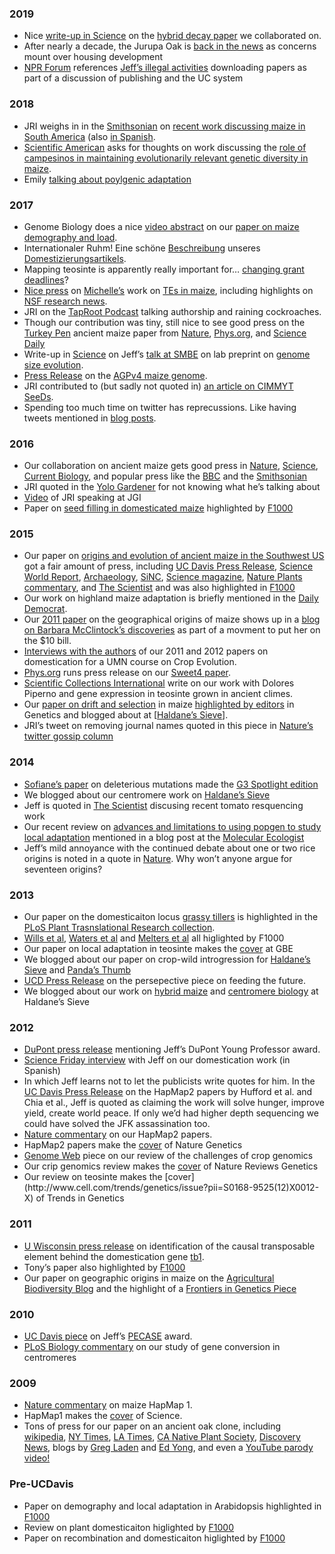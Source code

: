 <script>
  (function(i,s,o,g,r,a,m){i['GoogleAnalyticsObject']=r;i[r]=i[r]||function(){
  (i[r].q=i[r].q||[]).push(arguments)},i[r].l=1*new Date();a=s.createElement(o),
  m=s.getElementsByTagName(o)[0];a.async=1;a.src=g;m.parentNode.insertBefore(a,m)
  })(window,document,'script','https://www.google-analytics.com/analytics.js','ga');

  ga('create', 'UA-5300959-3', 'auto');
  ga('send', 'pageview');

</script>

### 2019

* Nice [write-up in Science](https://science.sciencemag.org/content/365/6460/1415.1) on the [hybrid decay paper](https://www.genetics.org/content/213/1/143) we collaborated on.
* After nearly a decade, the Jurupa Oak is [back in the news](https://www.pe.com/2019/05/25/is-jurupa-valley-oak-tree-a-13000-year-old-ice-age-relic-threatened-by-new-homes-project/) as concerns mount over housing development
* [NPR Forum](https://www.kqed.org/forum/2010101868974/uc-takes-on-publishing-conglomerate-fights-for-open-access-to-publicly-funded-research)  references [Jeff's illegal activities](https://twitter.com/jrossibarra/status/1080893833620074496) downloading papers as part of a discussion of publishing and the UC system

### 2018

* JRI weighs in in the [Smithsonian](https://www.smithsonianmag.com/smart-news/rethinking-corny-history-maize-180971038/) on [recent work discussing maize in South America](http://science.sciencemag.org/content/362/6420/1309) (also [in Spanish](https://www.agronewscastillayleon.com/estudio-rastrea-la-evolucion-de-la-domesticacion-del-maiz-en-america-del-sur).  
* [Scientific American](https://www.scientificamerican.com/article/small-farmers-in-mexico-keep-corns-genetic-diversity-alive/) asks for thoughts on work discussing the [role of campesinos in maintaining evolutionarily relevant genetic diversity in maize](https://royalsocietypublishing.org/doi/full/10.1098/rspb.2018.1049).
* Emily [talking about poylgenic adaptation](https://www.youtube.com/watch?v=CxQOrK9h6D4)  

### 2017

* Genome Biology does a nice [video abstract](https://www.youtube.com/watch?v=KgIUGHEZ2nM) on our [paper on maize demography and load](https://genomebiology.biomedcentral.com/articles/10.1186/s13059-017-1346-4). 
*  Internationaler Ruhm! Eine schöne [Beschreibung](http://www.pflanzenforschung.de/index.php?cID=12286) unseres [Domestizierungsartikels](http://www.sciencedirect.com/science/article/pii/S0960982217307856).
* Mapping teosinte is apparently really important for... [changing grant deadlines](http://www.sciencemag.org/news/2017/10/nsf-drops-preproposals-deadlines-biologists-seeking-funding)?
* [Nice press](https://t.co/3MkC6eRDyD) on [Michelle's](https://mcstitzer.github.io) work on [TEs in maize](http://www.nature.com/nature/journal/vaop/ncurrent/full/nature22971.html?foxtrotcallback=true), including highlights on [NSF research news](https://news.science360.gov/obj/story/2caf076f-1759-40c2-9c56-62e3fbbdf44b/tracking-down-jumping-genes-maize).
* JRI on the [TapRoot Podcast](https://plantae.org/blog/taproot-podcast-s1e6-population-genetics-authorship-lists-worklife-balance-and-raining-cockroaches-with-jeffrey-ross-ibarra/) talking authorship and raining cockroaches.
* Though our contribution was tiny, still nice to see good press on the [Turkey Pen](http://www.nature.com/news/ancient-genomes-show-how-maize-adapted-to-life-at-high-altitudes-1.22403) ancient maize paper from [Nature](http://www.nature.com/news/ancient-genomes-show-how-maize-adapted-to-life-at-high-altitudes-1.22403),  [Phys.org](https://phys.org/news/2017-08-precision-corn-climate.html), and [Science Daily](https://www.sciencedaily.com/releases/2017/08/170803141056.htm)
* Write-up in [Science](http://science.sciencemag.org/content/357/6348/240) on Jeff's [talk at SMBE](https://www.slideshare.net/jrossibarra/adaptive-evolution-of-genome-size-across-altitudinal-clines-in-maize) on lab preprint on [genome size evolution](http://www.biorxiv.org/content/early/2017/07/13/134528).
* [Press Release](https://eurekalert.org/pub_releases/2017-06/cshl-dng060917.php) on the [AGPv4 maize genome](http://www.nature.com/nature/journal/vaop/ncurrent/full/nature22971.html?foxtrotcallback=true).
* JRI contributed to (but sadly not quoted in) [an article on CIMMYT SeeDs](http://www.scidev.net/america-latina/agropecuaria/noticias/maiz-criollo-va-revelando-sus-secretos-de-adaptacion.html).
* Spending too much time on twitter has reprecussions. Like having tweets mentioned in [blog posts](https://aobblog.com/2017/02/hi-im-actuallivingscientist/). 

### 2016

* Our collaboration on ancient maize gets good press in [Nature](http://www.nature.com/nature/journal/v539/n7630/full/539471c.html), [Science](https://t.co/DDOoKctDfR), [Current Biology](https://doi.org/10.1016/j.cub.2016.10.045), and popular press like the [BBC](http://www.bbc.com/news/science-environment-37999506) and the [Smithsonian](http://www.smithsonianmag.com/smart-news/lend-me-your-ears-tale-evolution-from-year-old-corn-cob-180961133/)
* JRI quoted in the [Yolo Gardener](http://yolomg.ucanr.edu/newsletters/Yolo_Gardener63920.pdf) for not knowing what he's talking about
* [Video](https://www.youtube.com/watch?v=aXLuWruOmO4) of JRI speaking at JGI
* Paper on [seed filling in domesticated maize](http://www.nature.com/ng/journal/v47/n12/full/ng.3422.html) highlighted by [F1000](http://f1000.com/prime/725901667)

### 2015

* Our paper on [origins and evolution of ancient maize in the Southwest US](http://www.rilab.org/pdfs/fonseca2015.pdf) got a fair amount of press, including [UC Davis Press Release](http://news.ucdavis.edu/search/news_detail.lasso?id=11124), [Science World Report](http://www.scienceworldreport.com/articles/21122/20150112/origins-maize-dna-tests-reveal-two-paths.htm), [Archaeology](http://www.archaeology.org/news/2879-150108-southwest-corn-dna), [SiNC](http://www.agenciasinc.es/Noticias/El-maiz-entro-en-el-suroeste-de-EE-UU-hace-4.000-anos-a-traves-de-la-montana), [Science magazine](http://news.sciencemag.org/archaeology/2015/01/how-corn-became-corn), [Nature Plants commentary](http://www.nature.com/articles/nplants20149), and [The Scientist](http://www.the-scientist.com/?articles.view/articleNo/41865/title/Corn-Chronicle/)  and was also highlighted in [F1000](https://vpn.lib.ucdavis.edu/prime/,DanaInfo=f1000.com+725299665)  
* Our work on highland maize adaptation is briefly mentioned in the [Daily Democrat](http://www.dailydemocrat.com/general-news/20150110/uc-davis-scientists-work-to-id-food-crops-that-can-survive-global-warming).  
* Our [2011 paper](http://media.wix.com/ugd/fe9228_4916e7f7acec4aee869da040d519e0be.pdf) on the geographical origins of maize shows up in a [blog on Barbara McClintock's discoveries](http://www.barbaraonthebill.com/discoveries/) as part of a movment to put her on the $10 bill.  
* [Interviews with the authors](http://morrell-lab.cfans.umn.edu/interviews/interviews.htm) of our 2011 and 2012 papers on domestication for a UMN course on Crop Evolution.
* [Phys.org](http://phys.org/news/2015-11-higher-yielding-crops-sugar-import.html) runs press release on our [Sweet4 paper](http://www.nature.com/ng/journal/vaop/ncurrent/full/ng.3422.html).
* [Scientific Collections International](http://blog.scicoll.org/2015/11/teosinte-today-maize-tomorrow.html) write on our work with Dolores Piperno and gene expression in teosinte grown in ancient climes.
* Our [paper on drift and selection](http://www.genetics.org/content/201/3/1201) in maize [highlighted by editors](http://www.genetics.org/content/201/3/NP?etoc) in Genetics and blogged about at [[Haldane's Sieve](http://haldanessieve.org/2013/08/12/our-paper-the-genomic-impacts-of-drift-and-selection-for-hybrid-performance-in-maize/)].
* JRI's tweet on removing journal names quoted in this piece in [Nature's twitter gossip column](http://www.nature.com/news/what-s-in-a-journal-name-1.18987)

### 2014

* [Sofiane's paper](http://www.g3journal.org/content/4/1/163.full) on deleterious mutations made the [G3 Spotlight edition](http://www.genetics-gsa.org/pdf/Webspotlights/GSA_WebSpotlight2014_G3.pdf)  
* We blogged about our centromere work on [Haldane's Sieve](http://haldanessieve.org/2014/05/21/author-post-diversity-and-evolution-of-centromere-repeats-in-the-maize-genome/)  
* Jeff is quoted in [The Scientist](http://www.the-scientist.com/?articles.view/articleNo/41194/title/360-Degree-View-of-the-Tomato/) discusing recent tomato resquencing work
* Our recent review on [advances and limitations to using popgen to study local adaptation](http://www.rilab.org/pdfs/tiffin2014.pdf) mentioned in a blog post at the [Molecular Ecologist](http://www.molecularecologist.com/2014/10/how-many-markers-does-it-take-to-make-a-dataset-genomic/)  
* Jeff's mild annoyance with the continued debate about one or two rice origins is noted in a quote in [Nature](http://www.nature.com/nature/journal/v514/n7524_supp/full/514S58a.html). Why won't anyone argue for seventeen origins?


### 2013

* Our paper on the domesticaiton locus [grassy tillers](http://journals.plos.org/ploscollections/article?id=10.1371/journal.pgen.1003604) is highlighted in the [PLoS Plant Trasnslational Research collection](http://www.ploscollections.org/article/browse/issue/info:doi/10.1371/issue.pcol.v01.i25).  
* [Wills et al](http://f1000.com/prime/718032804), [Waters et al](http://f1000.com/prime/718173166) and [Melters et al](http://f1000.com/prime/717979865) all higlighted by F1000  
* Our paper on local adaptation in teosinte makes the [cover](http://www.oxfordjournals.org/our_journals/gbe/resource/gbe-cover_dec-2013_expansion.jpg) at GBE
* We blogged about our paper on crop-wild introgression for [Haldane's Sieve](http://haldanessieve.org/2012/08/23/our-paper-the-genomic-signature-of-crop-wild-introgression-in-maize/) and [Panda's Thumb](http://pandasthumb.org/archives/2013/05/press-release-t.html)  
* [UCD Press Release](http://ucdaviscaes.wordpress.com/2013/07/10/agriculture-feeding-the-future/) on the persepective piece on feeding the future.  
* We blogged about our work on [hybrid maize](http://haldanessieve.org/2013/08/12/our-paper-the-genomic-impacts-of-drift-and-selection-for-hybrid-performance-in-maize/) and [centromere biology](http://haldanessieve.org/2012/09/27/our-paper-comparative-analysis-of-tandem-repeats-from-hundreds-of-species-reveals-unique-insights-into-centromere-evolution/) at Haldane's Sieve  

### 2012

* [DuPont press release](http://www2.dupont.com/media/en-us/news-events/july/dupont-recognizes-young-professors.html) mentioning Jeff's DuPont Young Professor award.  
* [Science Friday interview](http://www.sciencefriday.com/blogs/06/11/2012/podcast-6-de-scifri.html?audience=3&series=24) with Jeff on our domestication work (in Spanish)  
* In which Jeff learns not to let the publicists write quotes for him. In the [UC Davis Press Release](http://news.ucdavis.edu/search/news_detail.lasso?id=10267) on the HapMap2 papers by Hufford et al. and Chia et al., Jeff is quoted as claiming the work will solve hunger, improve yield, create world peace. If only we'd had higher depth sequencing we could have solved the JFK assassination too.  
* [Nature commentary](http://www.nature.com/ng/journal/v44/n7/full/ng.2326.html) on our HapMap2 papers.
* HapMap2 papers make the [cover](http://www.nature.com/ng/journal/v44/n7/covers/index.html) of Nature Genetics
* [Genome Web](https://www.genomeweb.com/sequencing/genomeweb-feature-plant-studies-genome-size-poses-unique-challenges) piece on our review of the challenges of crop genomics
* Our crip genomics review makes the [cover](http://www.nature.com/nrg/journal/v13/n2/covers/index.html) of Nature Reviews Genetics
* Our review on teosinte makes the [cover](http://www.cell.com/trends/genetics/issue?pii=S0168-9525(12\)X0012-X) of Trends in Genetics

###  2011

* [U Wisconsin press release](http://www.news.wisc.edu/19804) on identification of the causal transposable element behind the domestication gene [tb1](http://www.ncbi.nlm.nih.gov/pubmed/21946354).  
* Tony's paper also highlighted by [F1000](http://f1000.com/prime/13357167)  
* Our paper on geographic origins in maize on the [Agricultural Biodiversity Blog](http://agro.biodiver.se/2011/01/maize-mystery-solved/) and the highlight of a [Frontiers in Genetics Piece](http://www.ncbi.nlm.nih.gov/pmc/articles/PMC3268606/)  

###  2010

* [UC Davis piece](http://news.ucdavis.edu/search/news_detail.lasso?id=9679) on Jeff's [PECASE](https://www.whitehouse.gov/administration/eop/ostp/pressroom/11052010) award.
* [PLoS Biology commentary](http://www.plosbiology.org/article/info%3Adoi%2F10.1371%2Fjournal.pbio.1000326) on our study of gene conversion in centromeres

###  2009

* [Nature commentary](http://www.nature.com/news/2009/091119/full/news.2009.1098.html) on maize HapMap 1.
* HapMap1 makes the [cover](http://www.sciencemag.org/content/326/5956.cover-expansion) of Science.
* Tons of press for our paper on an ancient oak clone, including [wikipedia](https://en.wikipedia.org/wiki/List_of_oldest_trees), [NY Times](http://www.nytimes.com/2010/01/05/science/05clone.html?_r=0), [LA Times](http://articles.latimes.com/2009/dec/22/science/la-sci-oak23-2009dec23), [CA Native Plant Society](http://www.cnps-sgm.org/newsletters/files//Paintbrush-2010-02-1003-00.pdf), [Discovery News](http://news.discovery.com/earth/plants/ancient-tree-jurupa-oak-california.htm), blogs by [Greg Laden](http://scienceblogs.com/gregladen/2010/01/02/out-of-place-oak-is-13-thousan/) and [Ed Yong](http://phenomena.nationalgeographic.com/2009/12/26/the-13000-year-old-tree-that-survives-by-cloning-itself/), and even a [YouTube parody video!](http://www.youtube.com/watch?v=nPiiGvvd3lA)

###  Pre-UCDavis

* Paper on demography and local adaptation in Arabidopsis highlighted in [F1000](http://f1000.com/prime/1120459)  
* Review on plant domesticaiton higlighted by [F1000](http://f1000.com/prime/1088796)  
* Paper on recombination and domesticaiton higlighted by [F1000](http://f1000.com/prime/1017803)  
